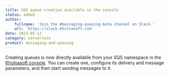 ```yaml
---
title: SQS queue creation available in the console
status: added
author:
    fullname: 'Join the #messaging-queuing-beta channel on Slack.'
    url: 'https://slack.khulnasoft.com'
date: 2023-05-12
category: serverless
product: messaging-and-queuing
---
```


Creating queues is now directly available from your SQS namespace in the [Khulnasoft console](https://console.khulnasoft.com/). 
You can create one, configure its delivery and message parameters, and then start sending messages to it. 

